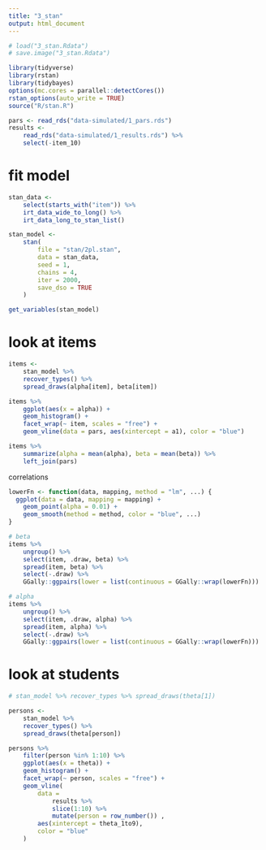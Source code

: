 ```yaml
---
title: "3_stan"
output: html_document
---
```


```r
# load("3_stan.Rdata")
# save.image("3_stan.Rdata")

library(tidyverse)
library(rstan)
library(tidybayes)
options(mc.cores = parallel::detectCores())
rstan_options(auto_write = TRUE)
source("R/stan.R")

pars <- read_rds("data-simulated/1_pars.rds")
results <- 
    read_rds("data-simulated/1_results.rds") %>% 
    select(-item_10)
```

# fit model

```r
stan_data <- 
    select(starts_with("item")) %>% 
    irt_data_wide_to_long() %>% 
    irt_data_long_to_stan_list()

stan_model <- 
    stan(
        file = "stan/2pl.stan",
        data = stan_data,
        seed = 1,
        chains = 4,
        iter = 2000,
        save_dso = TRUE
    )

get_variables(stan_model)
```

# look at items

```r
items <- 
    stan_model %>% 
    recover_types() %>% 
    spread_draws(alpha[item], beta[item])

items %>% 
    ggplot(aes(x = alpha)) +
    geom_histogram() +
    facet_wrap(~ item, scales = "free") +
    geom_vline(data = pars, aes(xintercept = a1), color = "blue")

items %>% 
    summarize(alpha = mean(alpha), beta = mean(beta)) %>% 
    left_join(pars)
```

correlations

```r
lowerFn <- function(data, mapping, method = "lm", ...) {
  ggplot(data = data, mapping = mapping) +
    geom_point(alpha = 0.01) +
    geom_smooth(method = method, color = "blue", ...)
}

# beta 
items %>% 
    ungroup() %>% 
    select(item, .draw, beta) %>% 
    spread(item, beta) %>% 
    select(-.draw) %>% 
    GGally::ggpairs(lower = list(continuous = GGally::wrap(lowerFn)))

# alpha
items %>% 
    ungroup() %>% 
    select(item, .draw, alpha) %>% 
    spread(item, alpha) %>% 
    select(-.draw) %>% 
    GGally::ggpairs(lower = list(continuous = GGally::wrap(lowerFn)))
```

# look at students

```r
# stan_model %>% recover_types %>% spread_draws(theta[1])

persons <- 
    stan_model %>% 
    recover_types() %>% 
    spread_draws(theta[person])

persons %>% 
    filter(person %in% 1:10) %>% 
    ggplot(aes(x = theta)) +
    geom_histogram() +
    facet_wrap(~ person, scales = "free") +
    geom_vline(
        data = 
            results %>% 
            slice(1:10) %>% 
            mutate(person = row_number()) , 
        aes(xintercept = theta_1to9), 
        color = "blue"
    )
```
